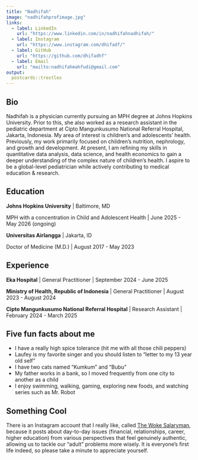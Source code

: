 ```yaml
---
title: "Nadhifah"
image: "nadhifahprofimage.jpg"
links:
  - label: LinkedIn
    url: "https://www.linkedin.com/in/nadhifahnadhifah/"
  - label: Instagram
    url: "https://www.instagram.com/dhifadf/"
  - label: GitHub
    url: "https://github.com/dhifadhf"
  - label: Email
    url: "mailto:nadhifahmahfudi@gmail.com"
output:
  postcards::trestles
---
```

 
## Bio

Nadhifah is a physician currently pursuing an MPH degree at Johns Hopkins University. Prior to this, she also worked as a research assistant in the pediatric department at Cipto Mangunkusumo National Referral Hospital, Jakarta, Indonesia. My area of interest is children's and adolescents’ health. Previously, my work primarily focused on children’s nutrition, nephrology, and growth and development. At present, I am refining my skills in quantitative data analysis, data science, and health economics to gain a deeper understanding of the complex nature of children’s health. I aspire to be a global-level pediatrician while actively contributing to medical education & research.

## Education

**Johns Hopkins University** | Baltimore, MD

MPH with a concentration in Child and Adolescent Health | June 2025 - May 2026 (ongoing)

**Universitas Airlangga** | Jakarta, ID

Doctor of Medicine (M.D.) | August 2017 - May 2023

## Experience

**Eka Hospital** | General Practitioner | September 2024 - June 2025

**Ministry of Health, Republic of Indonesia** | General Practitioner | August 2023 - August 2024

**Cipto Mangunkusumo National Referral Hospital** | Research Assistant | February 2024 - March 2025

## Five fun facts about me

- I have a really high spice tolerance (hit me with all those chili peppers)
- Laufey is my favorite singer and you should listen to "letter to my 13 year old self"
- I have two cats named "Kumkum" and "Bubu"
- My father works in a bank, so I moved frequently from one city to another as a child
- I enjoy swimming, walking, gaming, exploring new foods, and watching series such as Mr. Robot

## Something Cool

There is an Instagram account that I really like, called [The Woke Salaryman](https://www.instagram.com/thewokesalaryman/), because it posts about day-to-day issues (financial, relationships, career, higher education) from various perspectives that feel genuinely authentic, allowing us to tackle our "adult" problems more wisely. It is everyone's first life indeed, so please take a minute to appreciate yourself.
